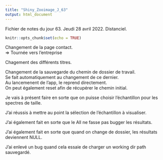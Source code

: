 ```yaml
---
title: "Shiny_Zooimage_J_63"
output: html_document
---
```


Fichier de notes du jour 63. Jeudi 28 avril 2022. Distanciel.

```r
knitr::opts_chunk$set(echo = TRUE)
```

Changement de la page contact. \
=> Tournée vers l'entreprise \

Chagement des différents titres. \

Changement de la sauvegarde du chemin de dossier de travail. \
Se fait automatiquement au changement de ce dernier. \
Au lancemenent de l'app, le reprend directement. \
On peut également reset afin de récupérer le chemin initial. \

Je vais à présent faire en sorte que on puisse choisir l'échantillon pour les spectres de taille. \

J'ai réussis à mettre au point la sélection de l'échantillon à visualiser. \

J'ai également fait en sorte que le All ne fasse pas bugger les résultats. \

J'ai également fait en sorte que quand on change de dossier, les résultats deviennent NULL. \

J'ai enlevé un bug quand cela essaie de charger un working dir path sauvegardé. \
